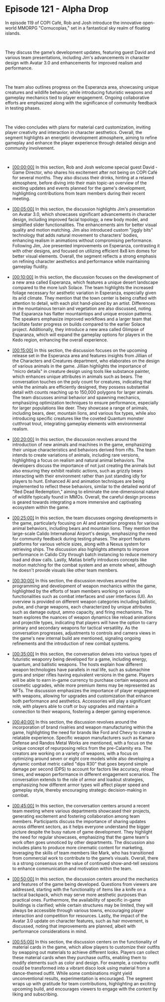 # Episode 121 - Alpha Drop   

In episode 119 of COPI Café, Rob and Josh introduce the innovative open-world MMORPG "Cornucopias," set in a fantastical sky realm of floating islands.  

</br>

They discuss the game’s development updates, featuring guest David and various team presentations, including Jim's advancements in character design with Avatar 3.0 and enhancements for improved realism and performance.  

</br>

The team also outlines progress on the Esperanza area, showcasing unique creatures and wildlife behavior, while introducing futuristic weapons and gameplay mechanics tied to player engagement. Ongoing collaborative efforts are emphasized along with the significance of community feedback in testing phases.  

</br>

The video concludes with plans for material card customization, inviting player creativity and interaction in character aesthetics. Overall, the segment highlights an energetic development atmosphere, aiming to refine gameplay and enhance the player experience through detailed design and community involvement.  

</br>

<ul className="styled-list">
  <li>
    <a href="https://youtube.com/watch?v=LV8MGvqQkv8&t=0" class="text-orange-500">[00:00:00]</a>
    In this section, Rob and Josh welcome special guest David - Game Director, who shares his excitement after not being on COPI Café for several months. They also discuss their drinks, hinting at a relaxed atmosphere, before diving into their main topic-an overview of the exciting updates and events planned for the game's development, highlighting contributions from team members during their recent meeting.
  </li>

</br>

  <li>
    <a href="https://youtube.com/watch?v=LV8MGvqQkv8&t=300" class="text-orange-500">[00:05:00]</a>
    In this section, the discussion highlights Jim's presentation on Avatar 3.0, which showcases significant advancements in character design, including improved facial topology, a new body model, and simplified slider functionalities. The enhancements aim for better visual quality and motion matching. Jim also introduced custom "jiggly bits" technology that adds natural movement to characters' bodies, enhancing realism in animations without compromising performance. Following Jim, Joe presented improvements on Esperanza, contrasting it with other designs, and focused on utilizing efficient 8x8 km domes for better visual elements. Overall, the segment reflects a strong emphasis on refining character aesthetics and performance while maintaining gameplay fluidity.
  </li>

</br>

  <li>
    <a href="https://youtube.com/watch?v=LV8MGvqQkv8&t=600" class="text-orange-500">[00:10:00]</a>
    In this section, the discussion focuses on the development of a new area called Esperanza, which features a unique desert landscape compared to the more lush Solace. The team highlights the increased foliage necessary for aesthetic variation in Esperanza, especially given its arid climate. They mention that the town center is being crafted with attention to detail, with each plot hand-placed by an artist. Differences in the mountainous terrain and vegetation are also discussed, noting that Esparanza has flatter mountaintops and unique erosion patterns. The speakers emphasize improved workflows and a larger team that facilitate faster progress on builds compared to the earlier Solace project. Additionally, they introduce a new area called Glimpse of Esparanza, which will expand the gameplay options for players in the Kedo region, enhancing the overall experience.
  </li>

</br>

  <li>
    <a href="https://youtube.com/watch?v=LV8MGvqQkv8&t=900" class="text-orange-500">[00:15:00]</a>
    In this section, the discussion focuses on the upcoming release set in the Esperanza area and features insights from Jillian of the Characters and Creatures department, who elaborates on the design of various animals in the game. Jillian highlights the importance of "micro details" in creature design using tools like substance painter, which enhances unique attributes in animals such as bears. The conversation touches on the poly count for creatures, indicating that while the animals are efficiently designed, they possess substantial detail with counts reaching up to 150,000 polygons for larger animals. The team discusses animal behavior and spawning mechanics, emphasizing optimization techniques to ensure performance, especially for larger populations like deer. They showcase a range of animals, including bears, deer, mountain lions, and various fox types, while also introducing specific creatures like the coveted Quantum monster cutthroat trout, integrating gameplay elements with environmental realism.
  </li>

</br>

  <li>
    <a href="https://youtube.com/watch?v=LV8MGvqQkv8&t=1200" class="text-orange-500">[00:20:00]</a>
    In this section, the discussion revolves around the introduction of new animals and machines in the game, emphasizing their unique characteristics and behaviors derived from rifts. The team intends to create variations of animals, including rare versions, highlighting a focus on realism and natural animal behaviors. The developers discuss the importance of not just creating the animals but also ensuring they exhibit realistic actions, such as grizzly bears interacting with their environment rather than just standing idly for players to hunt. Enhanced AI and animation techniques are being implemented to reflect these behaviors, similar to the detailed world of "Red Dead Redemption," aiming to eliminate the one-dimensional nature of wildlife typically found in MMOs. Overall, the careful design process is geared towards integrating a more immersive and captivating ecosystem within the game.
  </li>

</br>

  <li>
    <a href="https://youtube.com/watch?v=LV8MGvqQkv8&t=1500" class="text-orange-500">[00:25:00]</a>
    In this section, the team discusses ongoing developments in the game, particularly focusing on AI and animation progress for various animal behaviors, including bears and mountain lions. They mention the large-scale Calido International Airport's design, emphasizing the need for community feedback during testing phases. The airport features platforms for various vehicle sizes, along with a Nexus system for retrieving ships. The discussion also highlights attempts to improve performance in Calido City through batch instancing to reduce memory load and draw calls. Lastly, Matias briefly introduces concepts like motion matching for the combat system and an emote wheel, although he doesn't provide visuals like other team members.
  </li>

</br>

  <li>
    <a href="https://youtube.com/watch?v=LV8MGvqQkv8&t=1800" class="text-orange-500">[00:30:00]</a>
    In this section, the discussion revolves around the programming and development of weapon mechanics within the game, highlighted by the efforts of team members working on various functionalities such as combat interfaces and user interfaces (UI). An overview is provided on different weapon categories including ballistic, pulse, and charge weapons, each characterized by unique attributes such as damage output, ammo capacity, and firing mechanisms. The team explores the nuances of weapon dynamics like reload animations and projectile types, indicating that players will have the option to carry primary and secondary weapons for tactical versatility. As the conversation progresses, adjustments to controls and camera views in the game's new internal build are mentioned, signaling ongoing refinements and the introduction of new combat systems.
  </li>

</br>

  <li>
    <a href="https://youtube.com/watch?v=LV8MGvqQkv8&t=2100" class="text-orange-500">[00:35:00]</a>
    In this section, the conversation delves into various types of futuristic weaponry being developed for a game, including energy, quantum, and ballistic weapons. The hosts explain how different weapon technologies have parallels in real life, such as submachine guns and sniper rifles having equivalent versions in the game. Players will be able to earn in-game currency to purchase certain weapons and cosmetic upgrades, while more premium items may be represented as NFTs. The discussion emphasizes the importance of player engagement with weapons, allowing for upgrades and customization that enhance both performance and aesthetics. Accessories will play a significant role, with players able to craft or buy upgrades and maintain a connection to their weapons, fostering a deeper gaming experience.
  </li>

</br>

  <li>
    <a href="https://youtube.com/watch?v=LV8MGvqQkv8&t=2400" class="text-orange-500">[00:40:00]</a>
    In this section, the discussion revolves around the incorporation of brand rivalries and weapon manufacturing within the game, highlighting the need for brands like Ford and Chevy to create a relatable experience. Specific weapon manufacturers such as Kamaro Defense and Randos Metal Works are mentioned, with a focus on the unique concept of repurposing relics from the pre-Calamity era. The creators are working on a variety of weapons, with a focus on optimizing around seven or eight core models while also developing a dynamic combat metric called "dips R30" that goes beyond simple damage per second (DPS) to account for factors like accuracy, reload times, and weapon performance in different engagement scenarios. The conversation extends to the role of armor and loadout strategies, emphasizing how different armor types will affect player speed and gameplay style, thereby encouraging strategic decision-making in combat.
  </li>

</br>

  <li>
    <a href="https://youtube.com/watch?v=LV8MGvqQkv8&t=2700" class="text-orange-500">[00:45:00]</a>
    In this section, the conversation centers around a recent team meeting where various departments showcased their projects, generating excitement and fostering collaboration among team members. Participants discuss the importance of sharing updates across different sectors, as it helps everyone understand the bigger picture despite the busy nature of game development. They highlight the need for regular showcases, emphasizing that the game team's work often goes unnoticed by other departments. The discussion also includes plans to produce more cinematic content for marketing, leveraging the skills of team members like Mark, who has transitioned from commercial work to contribute to the game’s visuals. Overall, there is a strong consensus on the value of continued show-and-tell sessions to enhance communication and motivation within the team.
  </li>

</br>

  <li>
    <a href="https://youtube.com/watch?v=LV8MGvqQkv8&t=3000" class="text-orange-500">[00:50:00]</a>
    In this section, the discussion centers around the mechanics and features of the game being developed. Questions from viewers are addressed, starting with the functionality of items like a knife on a tactical backpack, which may serve more aesthetic purposes than practical ones. Furthermore, the availability of specific in-game buildings is clarified; while certain structures may be limited, they will always be accessible through various towns, encouraging player interaction and competition for resources. Lastly, the impact of the Avatar 3.0 update on character features, such as hair movement, is discussed, noting that improvements are planned, albeit with performance considerations in mind.
  </li>

</br>

  <li>
    <a href="https://youtube.com/watch?v=LV8MGvqQkv8&t=3300" class="text-orange-500">[00:55:00]</a>
    In this section, the discussion centers on the functionality of material cards in the game, which allow players to customize their outfits by swapping out materials to achieve different looks. Players can collect these material cards when they purchase outfits, enabling them to modify elements such as color and design. For example, a cowboy outfit could be transformed into a vibrant disco look using material from a dance-themed outfit. While some combinations might yield unconventional results, experimentation is encouraged. The segment wraps up with gratitude for team contributions, highlighting an exciting upcoming build, and encourages viewers to engage with the content by liking and subscribing.
  </li>
</ul>
